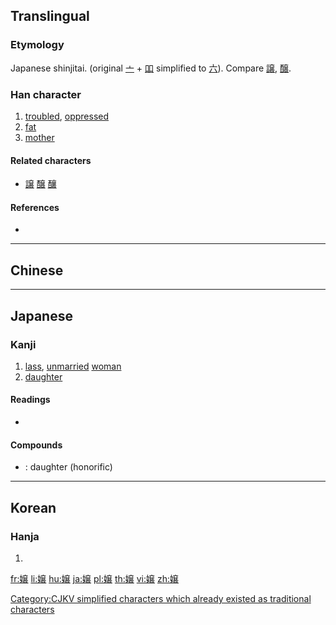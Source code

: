 {{character info/new}}
{{also|孃|娘}}

==Translingual==
{{ja-forms|嬢/[[娘]]|[[娘]]|[[孃]]/[[娘]]}}

===Etymology===
Japanese shinjitai. {{Han simp|孃|f=吅|t=八}} (original [[亠]] + [[吅]] simplified to [[六]]). Compare [[譲]], [[醸]].

===Han character===
{{Han char|rn=38|rad=女|as=13|sn=16|four=|canj=VYCV|ids=⿰女㐮}}

# [[troubled]], [[oppressed]]
# [[fat]]
# [[mother]]

====Related characters====
* [[譲]] [[醸]] [[釀]]

====References====
* {{Han ref|kx=0272.251|dkj=06807|hdz=21085.011|uh=5B22|ud=23330}}

----

==Chinese==
{{zh-see|孃|v}}

----

==Japanese==
{{ja-kanji forms|孃|孃}}

===Kanji===
{{ja-kanji|grade=c|rs=女13|style=s|kyu=孃}}

# [[lass]], [[unmarried]] [[woman]]
# [[daughter]]

====Readings====
* {{ja-readings|on=[[じょう]] (jō)|kun=}}

====Compounds====
* {{ja-r|お嬢さん|おじょうさん}}: daughter (honorific)

----

==Korean==

===Hanja===
{{ko-hanja|hangeul=양|rv=yang|mr=yang}}

# {{defn|lang=ko|sort=女13}}

[[Category:CJKV simplified characters which already existed as traditional characters]]

[[fr:嬢]]
[[li:嬢]]
[[hu:嬢]]
[[ja:嬢]]
[[pl:嬢]]
[[th:嬢]]
[[vi:嬢]]
[[zh:嬢]]